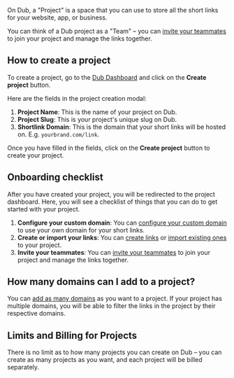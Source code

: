 On Dub, a "Project" is a space that you can use to store all the short links for your website, app, or business.

You can think of a Dub project as a "Team" – you can [invite your teammates](how-to-invite-teammates) to join your project and manage the links together.

## How to create a project

To create a project, go to the [Dub Dashboard](https://app.dub.sh/) and click on the **Create project** button.

Here are the fields in the project creation modal:

1. **Project Name**: This is the name of your project on Dub.
2. **Project Slug**: This is your project's unique slug on Dub.
3. **Shortlink Domain**: This is the domain that your short links will be hosted on. E.g. `yourbrand.com/link`.

Once you have filled in the fields, click on the **Create project** button to create your project.

## Onboarding checklist

After you have created your project, you will be redirected to the project dashboard. Here, you will see a checklist of things that you can do to get started with your project.

1. **Configure your custom domain**: You can [configure your custom domain](how-to-add-custom-domain) to use your own domain for your short links.
2. **Create or import your links**: You can [create links](how-to-create-link) or [import existing ones](how-to-import-bitly-links) to your project.
3. **Invite your teammates**: You can [invite your teammates](how-to-invite-teammates) to join your project and manage the links together.

## How many domains can I add to a project?

You can [add as many domains](how-to-add-custom-domain) as you want to a project. If your project has multiple domains, you will be able to filter the links in the project by their respective domains.

## Limits and Billing for Projects

There is no limit as to how many projects you can create on Dub – you can create as many projects as you want, and each project will be billed separately.
